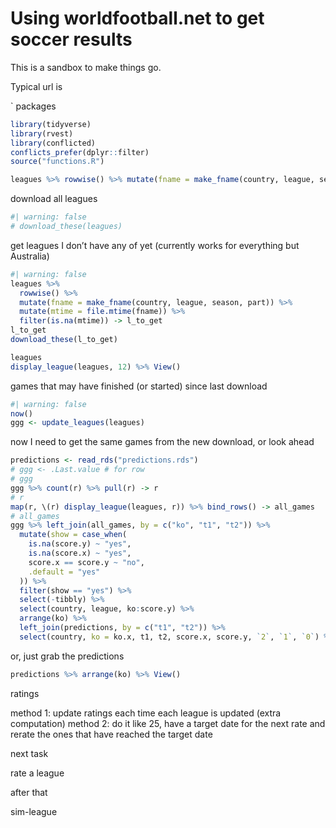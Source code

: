 # Using worldfootball.net to get soccer results

This is a sandbox to make things go.

Typical url is

`
packages

```r
library(tidyverse)
library(rvest)
library(conflicted)
conflicts_prefer(dplyr::filter)
source("functions.R")
```



```r
leagues %>% rowwise() %>% mutate(fname = make_fname(country, league, season, part))
```


download all leagues

```r
#| warning: false
# download_these(leagues)
```

get leagues I don't have any of yet (currently works for everything but Australia)

```r
#| warning: false
leagues %>% 
  rowwise() %>% 
  mutate(fname = make_fname(country, league, season, part)) %>% 
  mutate(mtime = file.mtime(fname)) %>% 
  filter(is.na(mtime)) -> l_to_get
l_to_get
download_these(l_to_get)
```


```r
leagues
display_league(leagues, 12) %>% View()
```



games that may have finished (or started) since last download


```r
#| warning: false
now()
ggg <- update_leagues(leagues)
```

now I need to get the same games from the new download, or look ahead

```r
predictions <- read_rds("predictions.rds")
# ggg <- .Last.value # for row
# ggg
ggg %>% count(r) %>% pull(r) -> r
# r
map(r, \(r) display_league(leagues, r)) %>% bind_rows() -> all_games
# all_games
ggg %>% left_join(all_games, by = c("ko", "t1", "t2")) %>% 
  mutate(show = case_when(
    is.na(score.y) ~ "yes",
    is.na(score.x) ~ "yes",
    score.x == score.y ~ "no",
    .default = "yes"
  )) %>% 
  filter(show == "yes") %>% 
  select(-tibbly) %>% 
  select(country, league, ko:score.y) %>% 
  arrange(ko) %>% 
  left_join(predictions, by = c("t1", "t2")) %>% 
  select(country, ko = ko.x, t1, t2, score.x, score.y, `2`, `1`, `0`) %>% View()
```


or, just grab the predictions

```r
predictions %>% arrange(ko) %>% View()
```




ratings

method 1: update ratings each time each league is updated (extra computation)
method 2: do it like 25, have a target date for the next rate and rerate the ones that have reached the target date

next task

rate a league

after that

sim-league

